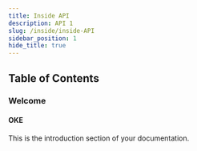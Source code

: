 ```yaml
---
title: Inside API
description: API 1
slug: /inside/inside-API
sidebar_position: 1
hide_title: true
---
```



<Breadcrumbs/>


## Table of Contents

### Welcome

#### OKE

This is the introduction section of your documentation.